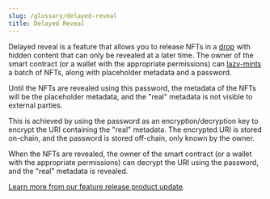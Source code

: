 ```yaml
---
slug: /glossary/delayed-reveal
title: Delayed Reveal
---
```


Delayed reveal is a feature that allows you to release NFTs in a [drop](/glossary/drop) with hidden content that can only be revealed at a later time.
The owner of the smart contract (or a wallet with the appropriate permissions) can [lazy-mints](/glossary/lazy-mint) a batch of NFTs, along with placeholder metadata and a password.

Until the NFTs are revealed using this password, the metadata of the NFTs will be the placeholder metadata, and the "real" metadata is not visible to external parties.

This is achieved by using the password as an encryption/decryption key to encrypt the URI containing the "real" metadata.
The encrypted URI is stored on-chain, and the password is stored off-chain, only known by the owner.

When the NFTs are revealed, the owner of the smart contract (or a wallet with the appropriate permissions)
can decrypt the URI using the password, and the "real" metadata is revealed.

[Learn more from our feature release product update](https://blog.thirdweb.com/delayed-reveal-nfts/).
